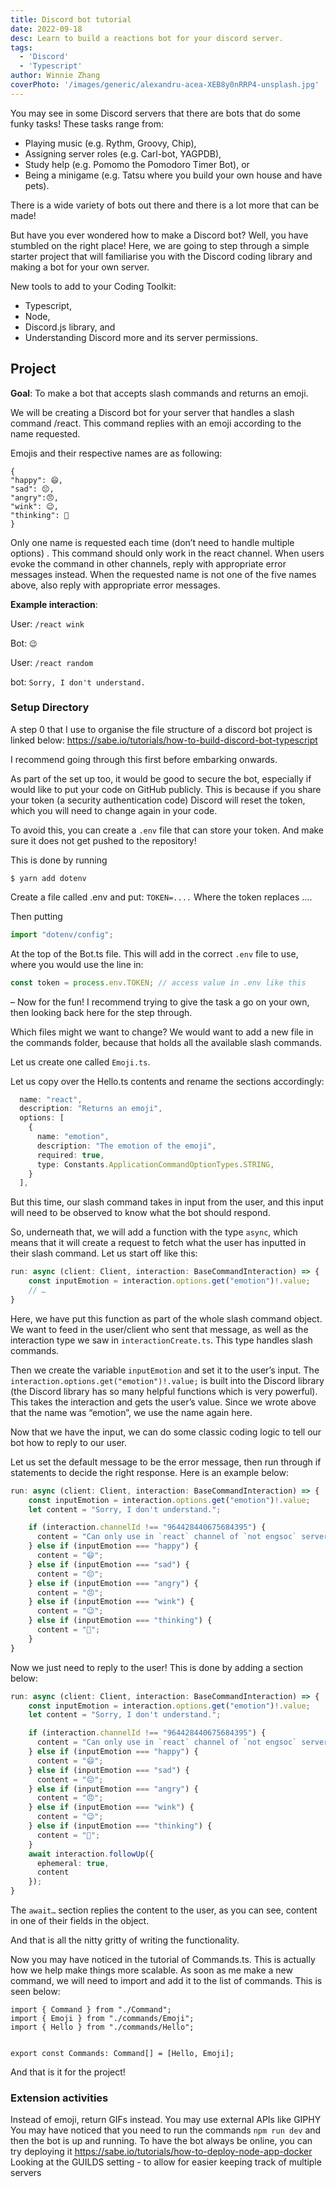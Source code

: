 ```yaml
---
title: Discord bot tutorial
date: 2022-09-18
desc: Learn to build a reactions bot for your discord server.
tags:
  - 'Discord'
  - 'Typescript'
author: Winnie Zhang
coverPhoto: '/images/generic/alexandru-acea-XEB8y0nRRP4-unsplash.jpg'
---
```


You may see in some Discord servers that there are bots that do some funky tasks! These tasks range from:

- Playing music (e.g. Rythm, Groovy, Chip),
- Assigning server roles (e.g. Carl-bot, YAGPDB),
- Study help (e.g. Pomomo the Pomodoro Timer Bot), or
- Being a minigame (e.g. Tatsu where you build your own house and have pets).

There is a wide variety of bots out there and there is a lot more that can be made!

But have you ever wondered how to make a Discord bot? Well, you have stumbled on the right place! Here, we are going to step through a simple starter project that will familiarise you with the Discord coding library and making a bot for your own server.

New tools to add to your Coding Toolkit:

- Typescript,
- Node,
- Discord.js library, and
- Understanding Discord more and its server permissions.

## Project

**Goal**: To make a bot that accepts slash commands and returns an emoji.

We will be creating a Discord bot for your server that handles a slash command /react. This command replies with an emoji according to the name requested.

Emojis and their respective names are as following:

```json:
{
"happy": 😄,
"sad": 😔,
"angry":😠,
"wink": 😉,
"thinking": 🤔
}
```

Only one name is requested each time (don’t need to handle multiple options) . This command should only work in the react channel. When users evoke the command in other channels, reply with appropriate error messages instead. When the requested name is not one of the five names above, also reply with appropriate error messages.

**Example interaction**:

User: `/react wink`

Bot: `😉`

User: `/react random`

bot: `Sorry, I don't understand.`

### Setup Directory

A step 0 that I use to organise the file structure of a discord bot project is linked below:
https://sabe.io/tutorials/how-to-build-discord-bot-typescript

I recommend going through this first before embarking onwards.

As part of the set up too, it would be good to secure the bot, especially if would like to put your code on GitHub publicly. This is because if you share your token (a security authentication code) Discord will reset the token, which you will need to change again in your code.

To avoid this, you can create a `.env` file that can store your token. And make sure it does not get pushed to the repository!

This is done by running

```shell:
$ yarn add dotenv
```

Create a file called .env and put:
`TOKEN=....`
Where the token replaces ….

Then putting

```js:Bot.ts showLineNumbers
import "dotenv/config";
```

At the top of the Bot.ts file. This will add in the correct `.env` file to use, where you would use the line in:

```js:Bot.ts
const token = process.env.TOKEN; // access value in .env like this
```

–
Now for the fun! I recommend trying to give the task a go on your own, then looking back here for the step through.

Which files might we want to change?
We would want to add a new file in the commands folder, because that holds all the available slash commands.

Let us create one called `Emoji.ts`.

Let us copy over the Hello.ts contents and rename the sections accordingly:

```js:Emoji.ts
  name: "react",
  description: "Returns an emoji",
  options: [
    {
      name: "emotion",
      description: "The emotion of the emoji",
      required: true,
      type: Constants.ApplicationCommandOptionTypes.STRING,
    }
  ],
```

But this time, our slash command takes in input from the user, and this input will need to be observed to know what the bot should respond.

So, underneath that, we will add a function with the type `async`, which means that it will create a request to fetch what the user has inputted in their slash command. Let us start off like this:

```js:Emoji.ts showLineNumbers
run: async (client: Client, interaction: BaseCommandInteraction) => {
    const inputEmotion = interaction.options.get("emotion")!.value;
    // …
}
```

Here, we have put this function as part of the whole slash command object. We want to feed in the user/client who sent that message, as well as the interaction type we saw in `interactionCreate.ts`. This type handles slash commands.

Then we create the variable `inputEmotion` and set it to the user’s input. The `interaction.options.get("emotion")!.value;` is built into the Discord library (the Discord library has so many helpful functions which is very powerful). This takes the interaction and gets the user’s value. Since we wrote above that the name was “emotion”, we use the name again here.

Now that we have the input, we can do some classic coding logic to tell our bot how to reply to our user.

Let us set the default message to be the error message, then run through if statements to decide the right response. Here is an example below:

```js:Emoji.ts {3-17} showLineNumbers
run: async (client: Client, interaction: BaseCommandInteraction) => {
    const inputEmotion = interaction.options.get("emotion")!.value;
    let content = "Sorry, I don't understand.";

    if (interaction.channelId !== "964428440675684395") {
      content = "Can only use in `react` channel of `not engsoc` server.";
    } else if (inputEmotion === "happy") {
      content = "😄";
    } else if (inputEmotion === "sad") {
      content = "😔";
    } else if (inputEmotion === "angry") {
      content = "😠";
    } else if (inputEmotion === "wink") {
      content = "😉";
    } else if (inputEmotion === "thinking") {
      content = "🤔";
    }
}
```

Now we just need to reply to the user! This is done by adding a section below:

```js:Emoji.ts {18-21} showLineNumbers
run: async (client: Client, interaction: BaseCommandInteraction) => {
    const inputEmotion = interaction.options.get("emotion")!.value;
    let content = "Sorry, I don't understand.";

    if (interaction.channelId !== "964428440675684395") {
      content = "Can only use in `react` channel of `not engsoc` server.";
    } else if (inputEmotion === "happy") {
      content = "😄";
    } else if (inputEmotion === "sad") {
      content = "😔";
    } else if (inputEmotion === "angry") {
      content = "😠";
    } else if (inputEmotion === "wink") {
      content = "😉";
    } else if (inputEmotion === "thinking") {
      content = "🤔";
    }
    await interaction.followUp({
      ephemeral: true,
      content
    });
}

```

The `await…` section replies the content to the user, as you can see, content in one of their fields in the object.

And that is all the nitty gritty of writing the functionality.

Now you may have noticed in the tutorial of Commands.ts. This is actually how we help make things more scalable. As soon as me make a new command, we will need to import and add it to the list of commands. This is seen below:

```
import { Command } from "./Command";
import { Emoji } from "./commands/Emoji";
import { Hello } from "./commands/Hello";


export const Commands: Command[] = [Hello, Emoji];
```

And that is it for the project!

### Extension activities

Instead of emoji, return GIFs instead. You may use external APIs like GIPHY
You may have noticed that you need to run the commands `npm run dev` and then the bot is up and running. To have the bot always be online, you can try deploying it
https://sabe.io/tutorials/how-to-deploy-node-app-docker
Looking at the GUILDS setting - to allow for easier keeping track of multiple servers
